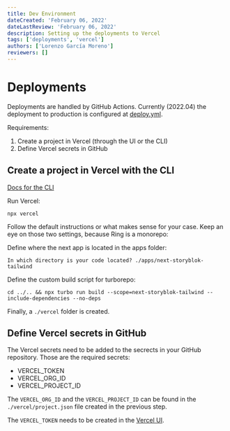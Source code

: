```yaml
---
title: Dev Environment
dateCreated: 'February 06, 2022'
dateLastReview: 'February 06, 2022'
description: Setting up the deployments to Vercel
tags: ['deployments', 'vercel']
authors: ['Lorenzo García Moreno']
reviewers: []
---
```


# Deployments

Deployments are handled by GitHub Actions. Currently (2022.04) the deployment to production is configured at [deploy.yml](./.github/workflows/deploy.yml).

Requirements:

1. Create a project in Vercel (through the UI or the CLI)
2. Define Vercel secrets in GitHub

## Create a project in Vercel with the CLI

[Docs for the CLI](https://vercel.com/docs/cli)

Run Vercel:

    npx vercel

Follow the default instructions or what makes sense for your case. Keep an eye on those two settings, because Ring is a monorepo:

Define where the next app is located in the apps folder:

    In which directory is your code located? ./apps/next-storyblok-tailwind

Define the custom build script for turborepo:

    cd ../.. && npx turbo run build --scope=next-storyblok-tailwind --include-dependencies --no-deps

Finally, a `./vercel` folder is created.

## Define Vercel secrets in GitHub

The Vercel secrets need to be added to the secrects in your GitHub repository. Those are the required secrets:

- VERCEL_TOKEN
- VERCEL_ORG_ID
- VERCEL_PROJECT_ID

The `VERCEL_ORG_ID` and the `VERCEL_PROJECT_ID` can be found in the `./vercel/project.json` file created in the previous step.

The `VERCEL_TOKEN` needs to be created in the [Vercel UI](https://vercel.com/account/tokens).
